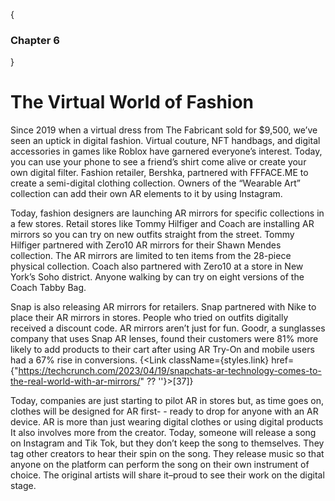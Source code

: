 
{<h3>Chapter 6</h3>}

# The Virtual World of Fashion

Since 2019 when a virtual dress from The Fabricant sold for $9,500, we’ve seen an uptick in digital fashion. Virtual couture, NFT handbags, and digital accessories in games like Roblox have garnered everyone’s interest. Today, you can use your phone to see a friend’s shirt come alive or create your own digital filter. Fashion retailer, Bershka, partnered with FFFACE.ME to create a semi-digital clothing collection. Owners of the “Wearable Art” collection can add their own AR elements to it by using Instagram.

Today, fashion designers are launching AR mirrors for specific collections in a few stores. Retail stores like Tommy Hilfiger and Coach are installing AR mirrors so you can try on new outfits straight from the street. Tommy Hilfiger partnered with Zero10 AR mirrors for their Shawn Mendes collection. The AR mirrors are limited to ten items from the 28-piece physical collection. Coach also partnered with Zero10 at a store in New York’s Soho district. Anyone walking by can try on eight versions of the Coach Tabby Bag. 

Snap is also releasing AR mirrors for retailers. Snap partnered with Nike to place their AR mirrors in stores. People who tried on outfits digitally received a discount code. AR mirrors aren’t just for fun. Goodr, a sunglasses company that uses Snap AR lenses, found their customers were 81% more likely to add products to their cart after using AR Try-On and mobile users had a 67% rise in conversions. {<Link className={styles.link} href={"https://techcrunch.com/2023/04/19/snapchats-ar-technology-comes-to-the-real-world-with-ar-mirrors/" ?? ''}>[37]</Link>}

Today, companies are just starting to pilot AR in stores but, as time goes on, clothes will be designed for AR first- - ready to drop for anyone with an AR device. AR is more than just wearing digital clothes or using digital products It also involves more from the creator. Today,  someone will release a song on Instagram and Tik Tok, but they don’t keep the song to themselves. They tag other creators to hear their spin on the song. They release music so that anyone on the platform can perform the song on their own instrument of choice. The original artists will share it–proud to see their work on the digital stage. 

